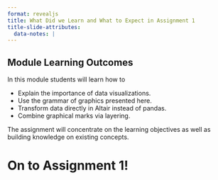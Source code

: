 ```yaml
---
format: revealjs
title: What Did we Learn and What to Expect in Assignment 1
title-slide-attributes:
  data-notes: |
---
```


## Module Learning Outcomes

In this module students will learn how to

- Explain the importance of data visualizations.
- Use the grammar of graphics presented here.
- Transform data directly in Altair instead of pandas.
- Combine graphical marks via layering.

::: {.notes}
The assignment will concentrate on the learning objectives as well as building knowledge on existing concepts.
:::

# On to Assignment 1!
